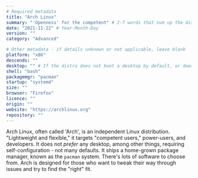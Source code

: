 ```yaml
---
# Required metadata
title: "Arch Linux"
summary: "'Openness' for the competent" # 2-7 words that sum up the distribution
date: "2021-11-22" # Year-Month-Day
version: ""
category: "Advanced"

# Other metadata - if details unknown or not applicable, leave blank
platform: "x86"
descends: ""
desktop: "" # If the distro does not boot a desktop by default, or doesn't ship one, leave 'desktop' blank
shell: "bash"
packagemgr: "pacman"
startup: "systemd"
size: ""
browser: "Firefox"
licence: ""
origin: ""
website: "https://archlinux.org"
repository: ""
---
```


Arch Linux, often called 'Arch', is an independent Linux distribution. "Lightweight and flexible," it targets "competent users," power-users, and developers. It does not _prefer_ any desktop, among other things, requiring self-configuration - not many defaults. It ships a home-grown package manager, known as the `pacman` system. There's lots of software to choose from. Arch is designed for those who want to tweak their way through issues and try to find the "right" fit.
